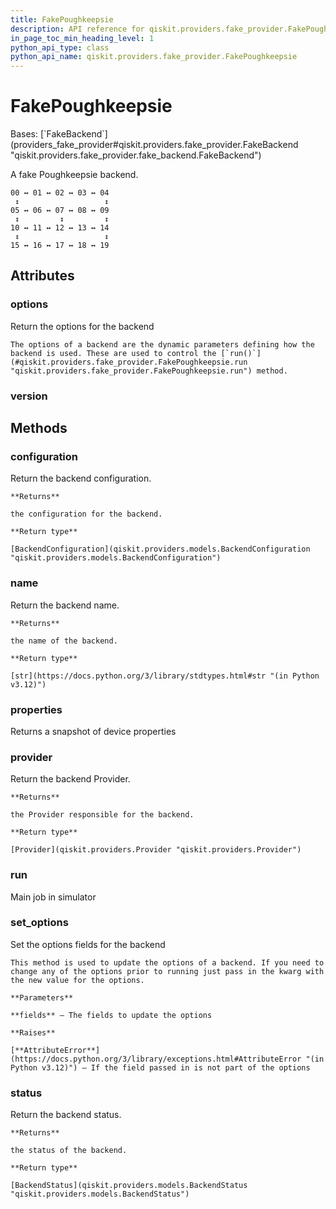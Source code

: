 ```yaml
---
title: FakePoughkeepsie
description: API reference for qiskit.providers.fake_provider.FakePoughkeepsie
in_page_toc_min_heading_level: 1
python_api_type: class
python_api_name: qiskit.providers.fake_provider.FakePoughkeepsie
---
```


# FakePoughkeepsie

<Class id="qiskit.providers.fake_provider.FakePoughkeepsie" isDedicatedPage={true} github="https://github.com/qiskit/qiskit/tree/stable/0.45/qiskit/providers/fake_provider/backends/poughkeepsie/fake_poughkeepsie.py" signature="qiskit.providers.fake_provider.FakePoughkeepsie" modifiers="class">
  Bases: [`FakeBackend`](providers_fake_provider#qiskit.providers.fake_provider.FakeBackend "qiskit.providers.fake_provider.fake_backend.FakeBackend")

  A fake Poughkeepsie backend.

  ```text
  00 ↔ 01 ↔ 02 ↔ 03 ↔ 04
   ↕                   ↕
  05 ↔ 06 ↔ 07 ↔ 08 ↔ 09
   ↕         ↕         ↕
  10 ↔ 11 ↔ 12 ↔ 13 ↔ 14
   ↕                   ↕
  15 ↔ 16 ↔ 17 ↔ 18 ↔ 19
  ```

  ## Attributes

  ### options

  <Attribute id="qiskit.providers.fake_provider.FakePoughkeepsie.options">
    Return the options for the backend

    The options of a backend are the dynamic parameters defining how the backend is used. These are used to control the [`run()`](#qiskit.providers.fake_provider.FakePoughkeepsie.run "qiskit.providers.fake_provider.FakePoughkeepsie.run") method.
  </Attribute>

  ### version

  <Attribute id="qiskit.providers.fake_provider.FakePoughkeepsie.version" attributeValue="1" />

  ## Methods

  ### configuration

  <Function id="qiskit.providers.fake_provider.FakePoughkeepsie.configuration" signature="configuration()">
    Return the backend configuration.

    **Returns**

    the configuration for the backend.

    **Return type**

    [BackendConfiguration](qiskit.providers.models.BackendConfiguration "qiskit.providers.models.BackendConfiguration")
  </Function>

  ### name

  <Function id="qiskit.providers.fake_provider.FakePoughkeepsie.name" signature="name()">
    Return the backend name.

    **Returns**

    the name of the backend.

    **Return type**

    [str](https://docs.python.org/3/library/stdtypes.html#str "(in Python v3.12)")
  </Function>

  ### properties

  <Function id="qiskit.providers.fake_provider.FakePoughkeepsie.properties" signature="properties()">
    Returns a snapshot of device properties
  </Function>

  ### provider

  <Function id="qiskit.providers.fake_provider.FakePoughkeepsie.provider" signature="provider()">
    Return the backend Provider.

    **Returns**

    the Provider responsible for the backend.

    **Return type**

    [Provider](qiskit.providers.Provider "qiskit.providers.Provider")
  </Function>

  ### run

  <Function id="qiskit.providers.fake_provider.FakePoughkeepsie.run" signature="run(run_input, **kwargs)">
    Main job in simulator
  </Function>

  ### set\_options

  <Function id="qiskit.providers.fake_provider.FakePoughkeepsie.set_options" signature="set_options(**fields)">
    Set the options fields for the backend

    This method is used to update the options of a backend. If you need to change any of the options prior to running just pass in the kwarg with the new value for the options.

    **Parameters**

    **fields** – The fields to update the options

    **Raises**

    [**AttributeError**](https://docs.python.org/3/library/exceptions.html#AttributeError "(in Python v3.12)") – If the field passed in is not part of the options
  </Function>

  ### status

  <Function id="qiskit.providers.fake_provider.FakePoughkeepsie.status" signature="status()">
    Return the backend status.

    **Returns**

    the status of the backend.

    **Return type**

    [BackendStatus](qiskit.providers.models.BackendStatus "qiskit.providers.models.BackendStatus")
  </Function>
</Class>

